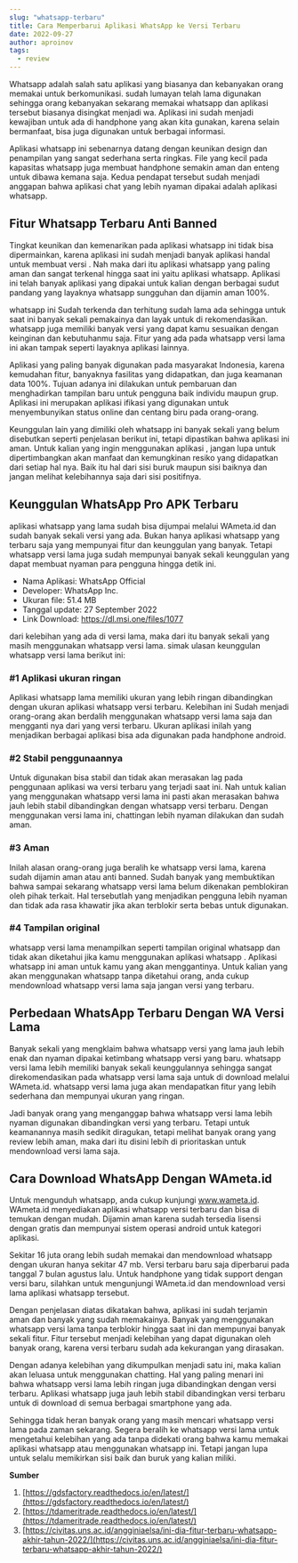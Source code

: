 ```yaml
---
slug: "whatsapp-terbaru"
title: Cara Memperbarui Aplikasi WhatsApp ke Versi Terbaru
date: 2022-09-27
author: aproinov
tags:
  - review
---
```


Whatsapp adalah salah satu aplikasi yang biasanya dan kebanyakan orang memakai untuk berkomunikasi. sudah lumayan telah lama digunakan sehingga orang kebanyakan sekarang memakai whatsapp dan aplikasi tersebut biasanya disingkat menjadi wa. Aplikasi ini sudah menjadi kewajiban untuk ada di handphone yang akan kita gunakan, karena selain bermanfaat, bisa juga digunakan untuk berbagai informasi.

Aplikasi whatsapp ini sebenarnya datang dengan keunikan design dan penampilan yang sangat sederhana serta ringkas. File yang kecil pada kapasitas whatsapp juga membuat handphone semakin aman dan enteng untuk dibawa kemana saja. Kedua pendapat tersebut sudah menjadi anggapan bahwa aplikasi chat yang lebih nyaman dipakai adalah aplikasi whatsapp.

## Fitur  Whatsapp Terbaru Anti Banned

Tingkat keunikan dan kemenarikan pada aplikasi whatsapp ini tidak bisa dipermainkan, karena aplikasi ini sudah menjadi banyak aplikasi handal untuk membuat versi . Nah maka dari itu aplikasi  whatsapp yang paling aman dan sangat terkenal hingga saat ini yaitu aplikasi  whatsapp. Aplikasi ini telah banyak aplikasi yang dipakai untuk kalian dengan berbagai sudut pandang yang layaknya whatsapp sungguhan dan dijamin aman 100%.

 whatsapp ini Sudah terkenda dan terhitung sudah lama ada sehingga untuk saat ini banyak sekali pemakainya dan layak untuk di rekomendasikan.  whatsapp juga memiliki banyak versi yang dapat kamu sesuaikan dengan keinginan dan kebutuhanmu saja. Fitur yang ada pada  whatsapp versi lama ini akan tampak seperti layaknya aplikasi  lainnya.

Aplikasi yang paling banyak digunakan pada masyarakat Indonesia, karena kemudahan fitur, banyaknya fasilitas yang didapatkan, dan juga keamanan data 100%. Tujuan adanya ini dilakukan untuk pembaruan dan menghadirkan tampilan baru untuk pengguna baik individu maupun grup. Aplikasi ini merupakan aplikasi ifikasi yang digunakan untuk menyembunyikan status online dan centang biru pada orang-orang.

Keunggulan lain yang dimiliki oleh  whatsapp ini banyak sekali yang belum disebutkan seperti penjelasan berikut ini, tetapi dipastikan bahwa aplikasi ini aman. Untuk kalian yang ingin menggunakan aplikasi , jangan lupa untuk dipertimbangkan akan manfaat dan kemungkinan resiko yang didapatkan dari setiap hal nya. Baik itu hal dari sisi buruk maupun sisi baiknya dan jangan melihat kelebihannya saja dari sisi positifnya.

## Keunggulan  WhatsApp Pro APK Terbaru

aplikasi  whatsapp yang lama sudah bisa dijumpai melalui WAmeta.id dan sudah banyak sekali versi yang ada. Bukan hanya aplikasi  whatsapp yang terbaru saja yang mempunyai fitur dan keunggulan yang banyak. Tetapi  whatsapp versi lama juga sudah mempunyai banyak sekali keunggulan yang dapat membuat nyaman para pengguna hingga detik ini.

- Nama Aplikasi: WhatsApp Official
- Developer: WhatsApp Inc.
- Ukuran file: 51.4 MB
- Tanggal update: 27 September 2022
- Link Download: https://dl.msi.one/files/1077

dari kelebihan yang ada di versi lama, maka dari itu banyak sekali yang masih menggunakan  whatsapp versi lama. simak ulasan keunggulan  whatsapp versi lama berikut ini:

### #1 Aplikasi ukuran ringan

Aplikasi  whatsapp lama memiliki ukuran yang lebih ringan dibandingkan dengan ukuran aplikasi  whatsapp versi terbaru. Kelebihan ini Sudah menjadi orang-orang akan berdalih menggunakan  whatsapp versi lama saja dan mengganti nya dari yang versi terbaru. Ukuran aplikasi inilah yang menjadikan berbagai aplikasi bisa ada digunakan pada handphone android.

### #2 Stabil penggunaannya

Untuk digunakan bisa stabil dan tidak akan merasakan lag pada penggunaan aplikasi  wa versi terbaru yang terjadi saat ini. Nah untuk kalian yang menggunakan  whatsapp versi lama ini pasti akan merasakan bahwa jauh lebih stabil dibandingkan dengan  whatsapp versi terbaru. Dengan menggunakan versi lama ini, chattingan lebih nyaman dilakukan dan sudah aman.

### #3 Aman 

Inilah alasan orang-orang juga beralih ke  whatsapp versi lama, karena sudah dijamin aman atau anti banned. Sudah banyak yang membuktikan bahwa sampai sekarang  whatsapp versi lama belum dikenakan pemblokiran oleh pihak terkait. Hal tersebutlah yang menjadikan pengguna lebih nyaman dan tidak ada rasa khawatir jika akan terblokir serta bebas untuk digunakan.

### #4 Tampilan original

 whatsapp versi lama menampilkan seperti tampilan original whatsapp dan tidak akan diketahui jika kamu menggunakan aplikasi whatsapp . Aplikasi whatsapp  ini aman untuk kamu yang akan menggantinya. Untuk kalian yang akan menggunakan whatsapp  tanpa diketahui orang, anda cukup mendownload  whatsapp versi lama saja jangan versi yang terbaru.

## Perbedaan  WhatsApp Terbaru Dengan  WA Versi Lama

Banyak sekali yang mengklaim bahwa  whatsapp versi yang lama jauh lebih enak dan nyaman dipakai ketimbang  whatsapp versi yang baru.  whatsapp versi lama lebih memiliki banyak sekali keunggulannya sehingga sangat direkomendasikan pada  whatsapp versi lama saja untuk di download melalui WAmeta.id.  whatsapp versi lama juga akan mendapatkan fitur yang lebih sederhana dan mempunyai ukuran yang ringan. 

Jadi banyak orang yang menganggap bahwa  whatsapp versi lama lebih nyaman digunakan dibandingkan versi yang terbaru. Tetapi untuk keamanannya masih sedikit diragukan, tetapi melihat banyak orang yang review lebih aman, maka dari itu disini lebih di prioritaskan untuk mendownload  versi lama saja. 

## Cara Download  WhatsApp Dengan WAmeta.id

Untuk mengunduh  whatsapp, anda cukup kunjungi www.wameta.id. WAmeta.id menyediakan aplikasi  whatsapp versi terbaru dan bisa di temukan dengan mudah. Dijamin aman karena sudah tersedia lisensi dengan gratis dan mempunyai sistem operasi android untuk kategori aplikasi.

Sekitar 16 juta orang lebih sudah memakai dan mendownload  whatsapp dengan ukuran hanya sekitar 47 mb. Versi terbaru baru saja diperbarui pada tanggal 7 bulan agustus lalu. Untuk handphone yang tidak support dengan versi baru, silahkan untuk mengunjungi WAmeta.id dan mendownload versi lama aplikasi  whatsapp tersebut.

Dengan penjelasan diatas dikatakan bahwa, aplikasi  ini sudah terjamin aman dan banyak yang sudah memakainya. Banyak yang menggunakan  whatsapp versi lama tanpa terblokir hingga saat ini dan mempunyai banyak sekali fitur. Fitur tersebut menjadi kelebihan yang dapat digunakan oleh banyak orang, karena versi terbaru sudah ada kekurangan yang dirasakan. 

Dengan adanya kelebihan yang dikumpulkan menjadi satu ini, maka kalian akan leluasa untuk menggunakan chatting. Hal yang paling menari ini bahwa  whatsapp versi lama lebih ringan juga dibandingkan dengan versi terbaru. Aplikasi  whatsapp juga jauh lebih stabil dibandingkan versi terbaru untuk di download di semua berbagai smartphone yang ada. 

Sehingga tidak heran banyak orang yang masih mencari  whatsapp versi lama pada zaman sekarang. Segera beralih ke  whatsapp versi lama untuk mengetahui kelebihan yang ada tanpa didekati orang bahwa kamu memakai aplikasi whatsapp  atau menggunakan  whatsapp ini. Tetapi jangan lupa untuk selalu memikirkan sisi baik dan buruk yang kalian miliki.

**Sumber**

1. [https://gdsfactory.readthedocs.io/en/latest/](https://gdsfactory.readthedocs.io/en/latest/)
2. [https://tdameritrade.readthedocs.io/en/latest/](https://tdameritrade.readthedocs.io/en/latest/)
3. [https://civitas.uns.ac.id/angginiaelsa/ini-dia-fitur-terbaru-whatsapp-akhir-tahun-2022/](https://civitas.uns.ac.id/angginiaelsa/ini-dia-fitur-terbaru-whatsapp-akhir-tahun-2022/)
